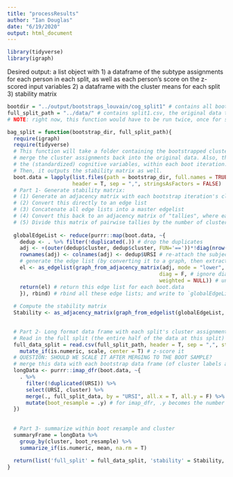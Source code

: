 ```yaml
---
title: "processResults"
author: "Ian Douglas"
date: "6/19/2020"
output: html_document
---
```

```r
library(tidyverse)
library(igraph)
```

Desired output: a list object with 
1) a dataframe of the subtype assignments for each person in each split, as well as each person's score on the z-scored input variables 
2) a dataframe with the cluster means for each split 
3) stability matrix


```r
bootdir = "../output/bootstraps_louvain/cog_split1" # contains all boot clusterings generated from split1
full_split_path = "../data/" # contains split1.csv, the original data that produced the above
# NOTE: right now, this function would have to be run twice, once for split1 and once for split2
```

```r
bag_split = function(bootstrap_dir, full_split_path){
  require(igraph)
  require(tidyverse)
  # This function will take a folder containing the bootstrapped clusterings for a single split and
  # merge the cluster assignments back into the original data. Also, then generate mean scores for 
  # the (standardized) cognitive variables, within each boot iteration.
  # Then, it outputs the stability matrix as well.
  boot.data = lapply(list.files(path = bootstrap_dir, full.names = TRUE), read.csv,
                     header = T, sep = ",", stringsAsFactors = FALSE)
  # Part 1- Generate stability matrix:
  # (1) Generate an adjacency matrix with each bootstrap iteration's cluster labels
  # (2) Convert this directly to an edge list
  # (3) Concatenate all edge lists into a master edgelist
  # (4) Convert this back to an adjacency matrix of "tallies", where each cell tallies up pairwise edges
  # (5) Divide this matrix of pairwise tallies by the number of clusterings conducted.
  
  globalEdgeList <- reduce(purrr::map(boot.data, ~{
    dedup <- . %>% filter(!duplicated(.)) # drop the duplicates
    adj <- +(outer(dedup$cluster, dedup$cluster, FUN='=='))*!diag(nrow(dedup)) # get the adjacency matrix
    rownames(adj) <- colnames(adj) <- dedup$URSI # re-attach the subject IDs
    # generate the edge list (by converting it to a graph, then extracting the edge list)
    el <- as_edgelist(graph_from_adjacency_matrix(adj, mode = "lower", # just the lower triangle
                                                 diag = F, # ignore diagonal elements
                                                 weighted = NULL)) # unweighted
    return(el) # return this edge list for each boot.data
    }), rbind) # rbind all these edge lists; and write to `globalEdgeList`
  
  # Compute the stability matrix
  Stability <- as_adjacency_matrix(graph_from_edgelist(globalEdgeList, directed = F), type = "both") / length(boot.data)

  
  # Part 2- Long format data frame with each split's cluster assignments, and the raw data
  # Read in the full split (the entire half of the data at this split)
  full_data_split = read.csv(full_split_path, header = T, sep = ",", stringsAsFactors = FALSE) %>%
    mutate_if(is.numeric, scale, center = T) # z-score it
  # QUESTION: SHOULD WE SCALE IT AFTER MERGING TO THE BOOT SAMPLE?
  # merge this data with each bootstrap data frame (of cluster labels and subj IDs); dropping subjects not in bootstrap sample
  longData <- purrr::imap_dfr(boot.data, ~{
    . %>%
      filter(!duplicated(URSI)) %>%
      select(URSI, cluster) %>%
      merge(., full_split_data, by = "URSI", all.x = T, all.y = F) %>%
      mutate(boot_resample = .y) # for imap_dfr, .y becomes the number in the list of boot.data
  })
  
  
  # Part 3- summarize within boot resample and cluster
  summaryFrame = longData %>%
    group_by(cluster, boot_resample) %>%
    summarize_if(is.numeric, mean, na.rm = T)
  
  return(list('full_split' = full_data_split, 'stability' = Stability, 'longDataResults' = longData, 'ResultsSummary'= summaryFrame))
}
```

